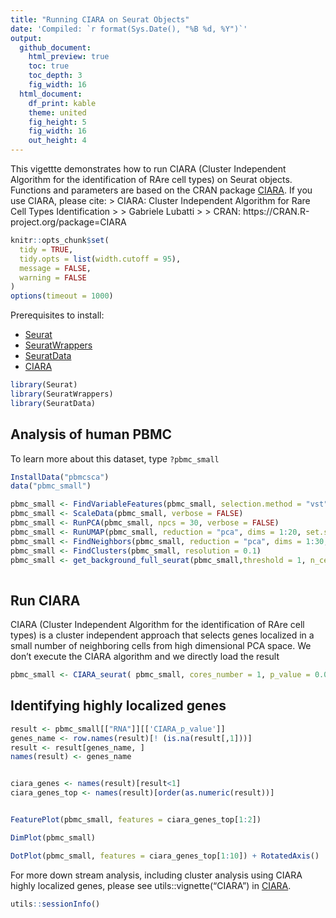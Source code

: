```yaml
---
title: "Running CIARA on Seurat Objects"
date: 'Compiled: `r format(Sys.Date(), "%B %d, %Y")`'
output: 
  github_document:
    html_preview: true
    toc: true
    toc_depth: 3
    fig_width: 16
  html_document:
    df_print: kable
    theme: united
    fig_height: 5
    fig_width: 16
    out_height: 4
---
```


This vigettte demonstrates how to run CIARA (Cluster Independent Algorithm for the identification of RAre cell types) on Seurat objects. Functions and parameters are based on the CRAN package [CIARA](https://CRAN.R-project.org/package=CIARA). If you use CIARA, please cite:
> CIARA: Cluster Independent Algorithm for Rare Cell Types Identification
>
> Gabriele Lubatti
>
> CRAN: https://CRAN.R-project.org/package=CIARA



```r
knitr::opts_chunk$set(
  tidy = TRUE,
  tidy.opts = list(width.cutoff = 95),
  message = FALSE,
  warning = FALSE
)
options(timeout = 1000)
```

Prerequisites to install: 

* [Seurat](https://satijalab.org/seurat/install)
* [SeuratWrappers](https://github.com/satijalab/seurat-wrappers)
* [SeuratData](https://github.com/satijalab/seurat-data)
* [CIARA](https://CRAN.R-project.org/package=CIARA)

```r
library(Seurat)
library(SeuratWrappers)
library(SeuratData)
```

## Analysis of human PBMC

To learn more about this dataset, type `?pbmc_small`

```r
InstallData("pbmcsca")
data("pbmc_small")
```



```r
pbmc_small <- FindVariableFeatures(pbmc_small, selection.method = "vst", nfeatures = 2000)
pbmc_small <- ScaleData(pbmc_small, verbose = FALSE)
pbmc_small <- RunPCA(pbmc_small, npcs = 30, verbose = FALSE)
pbmc_small <- RunUMAP(pbmc_small, reduction = "pca", dims = 1:20, set.seed = 42)
pbmc_small <- FindNeighbors(pbmc_small, reduction = "pca", dims = 1:30, k.param = 5)
pbmc_small <- FindClusters(pbmc_small, resolution = 0.1)
pbmc_small <- get_background_full_seurat(pbmc_small,threshold = 1, n_cells_low = 3, n_cells_high = 20)
    
```



## Run CIARA 

CIARA (Cluster Independent Algorithm for the identification of RAre cell types) is a cluster independent approach that selects genes localized in a small number of neighboring cells from high dimensional PCA space.
We don't execute the CIARA algorithm and we directly load the result

```r
pbmc_small <- CIARA_seurat( pbmc_small, cores_number = 1, p_value = 0.001, odds_ratio = 2, local_region = 1, approximation = FALSE)
```

## Identifying highly localized genes 

```r
result <- pbmc_small[["RNA"]][['CIARA_p_value']]
genes_name <- row.names(result)[! (is.na(result[,1]))]
result <- result[genes_name, ]
names(result) <- genes_name


ciara_genes <- names(result)[result<1]
ciara_genes_top <- names(result)[order(as.numeric(result))]



```


```r
FeaturePlot(pbmc_small, features = ciara_genes_top[1:2])
```
```r
DimPlot(pbmc_small)
```
```r
DotPlot(pbmc_small, features = ciara_genes_top[1:10]) + RotatedAxis()
```


For more down stream analysis, including cluster analysis using CIARA highly localized genes, please see  utils::vignette("CIARA") in [CIARA](https://CRAN.R-project.org/package=CIARA).


```r
utils::sessionInfo()
```


